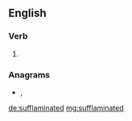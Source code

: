 ==English==

===Verb===
{{head|en|verb form}}

# {{en-past of|sufflaminate}}

===Anagrams===
* {{l|en|stuffed animal}}, {{l|en|stuffed-animal}}

[[de:sufflaminated]]
[[mg:sufflaminated]]